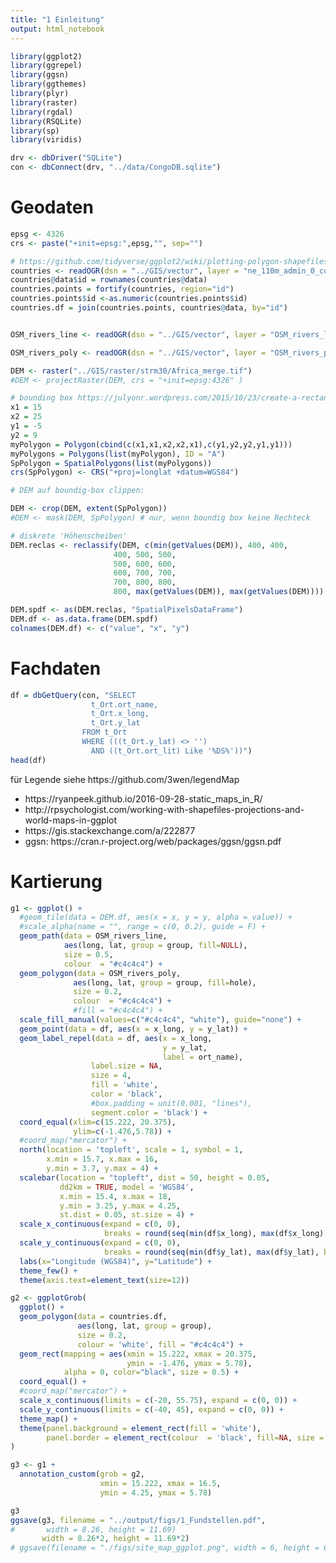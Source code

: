 ```yaml
---
title: "1 Einleitung"
output: html_notebook
---
```


```r
library(ggplot2)
library(ggrepel)
library(ggsn)
library(ggthemes)
library(plyr)
library(raster)
library(rgdal)
library(RSQLite)
library(sp)
library(viridis)

drv <- dbDriver("SQLite")
con <- dbConnect(drv, "../data/CongoDB.sqlite")
```

# Geodaten

```r
epsg <- 4326
crs <- paste("+init=epsg:",epsg,"", sep="")

# https://github.com/tidyverse/ggplot2/wiki/plotting-polygon-shapefiles
countries <- readOGR(dsn = "../GIS/vector", layer = "ne_110m_admin_0_countries", verbose = FALSE)
countries@data$id = rownames(countries@data)
countries.points = fortify(countries, region="id")
countries.points$id <-as.numeric(countries.points$id)
countries.df = join(countries.points, countries@data, by="id")


OSM_rivers_line <- readOGR(dsn = "../GIS/vector", layer = "OSM_rivers_line", verbose = FALSE)

OSM_rivers_poly <- readOGR(dsn = "../GIS/vector", layer = "OSM_rivers_poly", verbose = FALSE)

DEM <- raster("../GIS/raster/strm30/Africa_merge.tif")
#DEM <- projectRaster(DEM, crs = "+init=epsg:4326" ) 

# bounding box https://julyonr.wordpress.com/2015/10/23/create-a-rectangle-spatialpolygonsdataframe-from-scratch/
x1 = 15
x2 = 25
y1 = -5
y2 = 9
myPolygon = Polygon(cbind(c(x1,x1,x2,x2,x1),c(y1,y2,y2,y1,y1)))
myPolygons = Polygons(list(myPolygon), ID = "A")
SpPolygon = SpatialPolygons(list(myPolygons))
crs(SpPolygon) <- CRS("+proj=longlat +datum=WGS84")

# DEM auf boundig-box clippen:

DEM <- crop(DEM, extent(SpPolygon))
#DEM <- mask(DEM, SpPolygon) # nur, wenn boundig box keine Rechteck

# diskrete 'Höhenscheiben'
DEM.reclas <- reclassify(DEM, c(min(getValues(DEM)), 400, 400,
                       400, 500, 500, 
                       500, 600, 600, 
                       600, 700, 700,
                       700, 800, 800, 
                       800, max(getValues(DEM)), max(getValues(DEM))))

DEM.spdf <- as(DEM.reclas, "SpatialPixelsDataFrame")
DEM.df <- as.data.frame(DEM.spdf)
colnames(DEM.df) <- c("value", "x", "y")
```


# Fachdaten

```r
df = dbGetQuery(con, "SELECT 
                  t_Ort.ort_name, 
                  t_Ort.x_long, 
                  t_Ort.y_lat 
                FROM t_Ort 
                WHERE (((t_Ort.y_lat) <> '') 
                  AND ((t_Ort.ort_lit) Like '%DS%'))")
head(df)
```

für Legende siehe https://github.com/3wen/legendMap

* https://ryanpeek.github.io/2016-09-28-static_maps_in_R/
* http://rpsychologist.com/working-with-shapefiles-projections-and-world-maps-in-ggplot
* https://gis.stackexchange.com/a/222877
* ggsn: https://cran.r-project.org/web/packages/ggsn/ggsn.pdf

# Kartierung

```r
g1 <- ggplot() + 
  #geom_tile(data = DEM.df, aes(x = x, y = y, alpha = value)) + 
  #scale_alpha(name = "", range = c(0, 0.2), guide = F) + 
  geom_path(data = OSM_rivers_line, 
            aes(long, lat, group = group, fill=NULL),
            size = 0.5,   
            colour  = "#c4c4c4") + 
  geom_polygon(data = OSM_rivers_poly, 
              aes(long, lat, group = group, fill=hole),
              size = 0.2, 
              colour  = "#c4c4c4") +  
              #fill = "#c4c4c4") + 
  scale_fill_manual(values=c("#c4c4c4", "white"), guide="none") + 
  geom_point(data = df, aes(x = x_long, y = y_lat)) + 
  geom_label_repel(data = df, aes(x = x_long, 
                                  y = y_lat, 
                                  label = ort_name), 
                  label.size = NA, 
                  size = 4, 
                  fill = 'white', 
                  color = 'black',
                  #box.padding = unit(0.001, "lines"),
                  segment.color = 'black') + 
  coord_equal(xlim=c(15.222, 20.375),
              ylim=c(-1.476,5.78)) + 
  #coord_map("mercator") + 
  north(location = 'topleft', scale = 1, symbol = 1,
        x.min = 15.7, x.max = 16,
        y.min = 3.7, y.max = 4) + 
  scalebar(location = "topleft", dist = 50, height = 0.05,
           dd2km = TRUE, model = 'WGS84',           
           x.min = 15.4, x.max = 18,
           y.min = 3.25, y.max = 4.25, 
           st.dist = 0.05, st.size = 4) +
  scale_x_continuous(expand = c(0, 0),
                     breaks = round(seq(min(df$x_long), max(df$x_long), by = 1),0)) + 
  scale_y_continuous(expand = c(0, 0), 
                     breaks = round(seq(min(df$y_lat), max(df$y_lat), by = 1),0)) + 
  labs(x="Longitude (WGS84)", y="Latitude") + 
  theme_few() + 
  theme(axis.text=element_text(size=12))

g2 <- ggplotGrob(
  ggplot() + 
  geom_polygon(data = countries.df, 
               aes(long, lat, group = group),
               size = 0.2, 
               colour = 'white', fill = "#c4c4c4") + 
  geom_rect(mapping = aes(xmin = 15.222, xmax = 20.375, 
                          ymin = -1.476, ymax = 5.78), 
            alpha = 0, color="black", size = 0.5) + 
  coord_equal() + 
  #coord_map("mercator") + 
  scale_x_continuous(limits = c(-20, 55.75), expand = c(0, 0)) + 
  scale_y_continuous(limits = c(-40, 45), expand = c(0, 0)) + 
  theme_map() + 
  theme(panel.background = element_rect(fill = 'white'), 
        panel.border = element_rect(colour  = 'black', fill=NA, size = 1))
)

g3 <- g1 + 
  annotation_custom(grob = g2, 
                    xmin = 15.222, xmax = 16.5,
                    ymin = 4.25, ymax = 5.78)

g3
ggsave(g3, filename = "../output/figs/1_Fundstellen.pdf", 
#       width = 8.26, height = 11.69)
       width = 8.26*2, height = 11.69*2)
# ggsave(filename = "./figs/site_map_ggplot.png", width = 6, height = 6, units = "in", dpi = 300)

```

